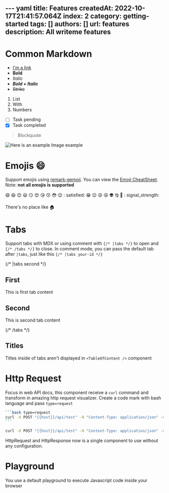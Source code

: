 --- yaml
title: Features
createdAt: 2022-10-17T21:41:57.064Z
index: 2
category: getting-started
tags: []
authors: []
url: features
description: All writeme features
---
<TableOfContent />

# Common Markdown

- [I'm a link](https://github.com/g4rcez)
- **Bold**
- *Italic*
- ***Bold + Italic***
- ~~Strike~~

1. List
2. With
3. Numbers

- [ ] Task pending
- [x] Task completed

> Blockquote

![Here is an example](https://via.placeholder.com/150)
Image example

# Emojis :smile:

Support emojis using [remark-gemoji](https://github.com/remarkjs/remark-gemoji). You can view
the [Emoji CheatSheet](https://www.webfx.com/tools/emoji-cheat-sheet/). Note: **not all emojis is supported**

:smile: :laughing: :blush: :smiley: :smirk: :heart_eyes: :kissing_heart: :kissing_closed_eyes: :flushed: :relieved: :
satisfied: :grin: :wink: :stuck_out_tongue_winking_eye: :stuck_out_tongue_closed_eyes: :alien: :virgo: :ghost: :
signal_strength:

There's no place like :house:

# Tabs

Support tabs with MDX or using comment with `{/* |tabs */}` to open and `{/* /tabs */}` to close. In comment mode, you
can pass the default tab after `|tabs`, just like this `{/* |tabs your-id */}`

{/* |tabs second */}

## First

This is first tab content

## Second

This is second tab content

{/* /tabs */}

## Titles

Titles inside of tabs aren't displayed in `<TableOfContent />` component

# Http Request

Focus in web API docs, this component receive a `curl` command and transform in amazing http request visualizer. Create
a code mark with bash language and pass `type=request`

````bash
```bash type=request
curl -X POST "{{host}}/api/test" -H "Content-Type: application/json" -d '{"email":"write@me.com"}'
```
````

```bash type=request
curl -X POST "{{host}}/api/test" -H "Content-Type: application/json" -d '{"email":"write@me.com"}'
```

HttpRequest and HttpResponse now is a single component to use without any configuration.

# Playground

You use a default playground to execute Javascript code inside your browser

<Playground test="AA" />
